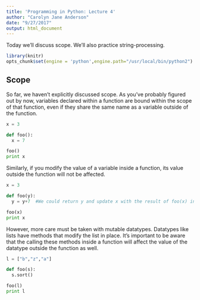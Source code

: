 ```yaml
---
title: 'Programming in Python: Lecture 4'
author: "Carolyn Jane Anderson"
date: "9/27/2017"
output: html_document
---
```


Today we'll discuss scope. We'll also practice string-processing.

```r
library(knitr)
opts_chunk$set(engine = 'python',engine.path="/usr/local/bin/python2")
```

<h2>Scope</h2>

So far, we haven't explicitly discussed scope. As you've probably figured out by now, variables declared within a function are bound within the scope of that function, even if they share the same name as a variable outside of the function.

```python
x = 3

def foo():
  x = 7

foo()
print x
```

Similarly, if you modify the value of a variable inside a function, its value outside the function will not be affected.

```python
x = 3

def foo(y):
  y = y+7  #We could return y and update x with the result of foo(x) in order to affect the value of x in the outer context.

foo(x)
print x
```

However, more care must be taken with mutable datatypes. Datatypes like lists have methods that modify the list in place. It's important to be aware that the calling these methods inside a function will affect the value of the datatype outside the function as well.

```python
l = ["b","z","a"]

def foo(s):
  s.sort()

foo(l)
print l
```

